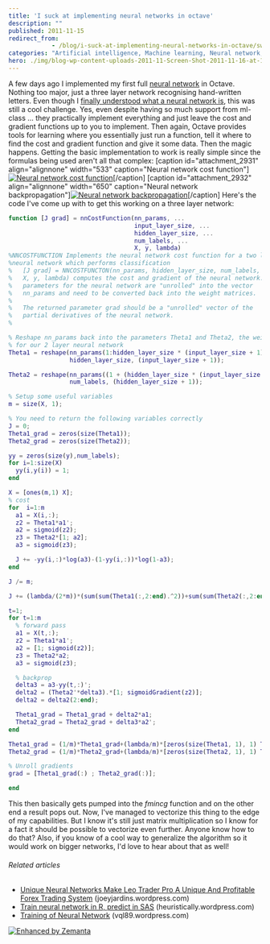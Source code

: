 ```yaml
---
title: 'I suck at implementing neural networks in octave'
description: ""
published: 2011-11-15
redirect_from: 
            - /blog/i-suck-at-implementing-neural-networks-in-octave/swizec/2929
categories: "Artificial intelligence, Machine learning, Neural network, Octave, Uncategorized"
hero: ./img/blog-wp-content-uploads-2011-11-Screen-Shot-2011-11-16-at-1.07.26-AM.png
---
```

A few days ago I implemented my first full [neural network](http://en.wikipedia.org/wiki/Neural_network "Neural network") in Octave. Nothing too major, just a three layer network recognising hand-written letters. Even though I [finally understood what a neural network is](http://swizec.com/blog/i-think-i-finally-understand-what-a-neural-network-is/swizec/2891 "I think I finally understand what a neural network is"), this was still a cool challenge. Yes, even despite having so much support from ml-class ... they practically implement everything and just leave the cost and gradient functions up to you to implement. Then again, Octave provides tools for learning where you essentially just run a function, tell it where to find the cost and gradient function and give it some data. Then the magic happens. Getting the basic implementation to work is really simple since the formulas being used aren&#x27;t all that complex: \[caption id=&quot;attachment_2931&quot; align=&quot;alignnone&quot; width=&quot;533&quot; caption=&quot;Neural network cost function&quot;][![Neural network cost function](http://swizec.com/blog/wp-content/uploads/2011/11/Screen-Shot-2011-11-16-at-1.07.26-AM.png "Neural network cost function")](./img/blog-wp-content-uploads-2011-11-Screen-Shot-2011-11-16-at-1.07.26-AM.png)\[/caption] \[caption id=&quot;attachment_2932&quot; align=&quot;alignnone&quot; width=&quot;650&quot; caption=&quot;Neural network backpropagation&quot;][![Neural network backpropagation](http://swizec.com/blog/wp-content/uploads/2011/11/Screen-Shot-2011-11-16-at-1.08.17-AM.png "Neural network backpropagation")](./img/blog-wp-content-uploads-2011-11-Screen-Shot-2011-11-16-at-1.08.17-AM.png)\[/caption] Here&#x27;s the code I&#x27;ve come up with to get this working on a three layer network:

```matlab
function [J grad] = nnCostFunction(nn_params, ...
                                   input_layer_size, ...
                                   hidden_layer_size, ...
                                   num_labels, ...
                                   X, y, lambda)
%NNCOSTFUNCTION Implements the neural network cost function for a two layer
%neural network which performs classification
%   [J grad] = NNCOSTFUNCTON(nn_params, hidden_layer_size, num_labels, ...
%   X, y, lambda) computes the cost and gradient of the neural network. The
%   parameters for the neural network are "unrolled" into the vector
%   nn_params and need to be converted back into the weight matrices.
%
%   The returned parameter grad should be a "unrolled" vector of the
%   partial derivatives of the neural network.
%

% Reshape nn_params back into the parameters Theta1 and Theta2, the weight matrices
% for our 2 layer neural network
Theta1 = reshape(nn_params(1:hidden_layer_size * (input_layer_size + 1)), ...
                 hidden_layer_size, (input_layer_size + 1));

Theta2 = reshape(nn_params((1 + (hidden_layer_size * (input_layer_size + 1))):end), ...
                 num_labels, (hidden_layer_size + 1));

% Setup some useful variables
m = size(X, 1);

% You need to return the following variables correctly
J = 0;
Theta1_grad = zeros(size(Theta1));
Theta2_grad = zeros(size(Theta2));

yy = zeros(size(y),num_labels);
for i=1:size(X)
  yy(i,y(i)) = 1;
end

X = [ones(m,1) X];
% cost
for  i=1:m
  a1 = X(i,:);
  z2 = Theta1*a1';
  a2 = sigmoid(z2);
  z3 = Theta2*[1; a2];
  a3 = sigmoid(z3);

  J += -yy(i,:)*log(a3)-(1-yy(i,:))*log(1-a3);
end

J /= m;

J += (lambda/(2*m))*(sum(sum(Theta1(:,2:end).^2))+sum(sum(Theta2(:,2:end).^2)));

t=1;
for t=1:m
  % forward pass
  a1 = X(t,:);
  z2 = Theta1*a1';
  a2 = [1; sigmoid(z2)];
  z3 = Theta2*a2;
  a3 = sigmoid(z3);

  % backprop
  delta3 = a3-yy(t,:)';
  delta2 = (Theta2'*delta3).*[1; sigmoidGradient(z2)];
  delta2 = delta2(2:end);

  Theta1_grad = Theta1_grad + delta2*a1;
  Theta2_grad = Theta2_grad + delta3*a2';
end

Theta1_grad = (1/m)*Theta1_grad+(lambda/m)*[zeros(size(Theta1, 1), 1) Theta1(:,2:end)];
Theta2_grad = (1/m)*Theta2_grad+(lambda/m)*[zeros(size(Theta2, 1), 1) Theta2(:,2:end)];

% Unroll gradients
grad = [Theta1_grad(:) ; Theta2_grad(:)];

end
```

This then basically gets pumped into the _fmincg_ function and on the other end a result pops out. Now, I&#x27;ve managed to vectorize this thing to the edge of my capabilities. But I know it&#x27;s still just matrix multiplication so I know for a fact it should be possible to vectorize even further. Anyone know how to do that? Also, if you know of a cool way to generalize the algorithm so it would work on bigger networks, I&#x27;d love to hear about that as well!

###### Related articles

- [Unique Neural Networks Make Leo Trader Pro A Unique And Profitable Forex Trading System](http://joeyjardins.wordpress.com/2011/10/22/unique-neural-networks-make-leo-trader-pro-a-unique-and-profitable-forex-trading-system/) (joeyjardins.wordpress.com)
- [Train neural network in R, predict in SAS](http://heuristically.wordpress.com/2011/11/11/train-neural-network-in-r-predict-in-sas/) (heuristically.wordpress.com)
- [Training of Neural Network](http://vql89.wordpress.com/2011/10/26/training-of-neural-network/) (vql89.wordpress.com)

[![Enhanced by Zemanta](http://img.zemanta.com/zemified_e.png?x-id=2cd7a0e7-5dea-4e23-8cd7-086d494a8ef1)](http://www.zemanta.com/ "Enhanced by Zemanta")
